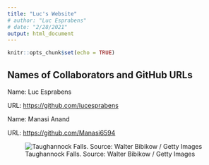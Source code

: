 ```yaml
---
title: "Luc's Website"
# author: "Luc Esprabens"
# date: "2/28/2021"
output: html_document
---
```


```r
knitr::opts_chunk$set(echo = TRUE)
```

## Names of Collaborators and GitHub URLs
Name: Luc Esprabens

URL: [https://github.com/lucesprabens](url)

Name: Manasi Anand

URL: [https://github.com/Manasi6594](url)




![Taughannock Falls. Source: Walter Bibikow / Getty Images](https://www.thoughtco.com/thmb/KanhryhDDOv1R6rTI304g7-XMrE=/1885x1414/smart/filters:no_upscale()/usa--new-york--exterior-817639828-5c41eeaec9e77c00016fee77.jpg)


